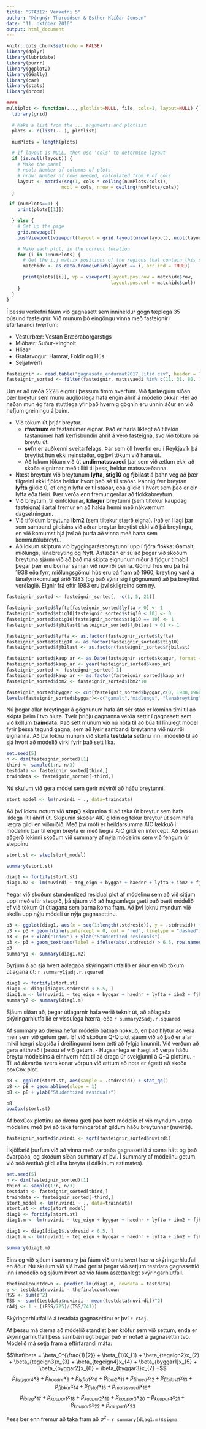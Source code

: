 ```yaml
---
title: "STÆ312: Verkefni 5"
author: "Þórgnýr Thoroddsen & Esther Hlíðar Jensen"
date: "11. október 2016"
output: html_document
---
```


```r
knitr::opts_chunk$set(echo = FALSE)
library(dplyr)
library(lubridate)
library(purrr)
library(ggplot2)
library(GGally)
library(car)
library(stats)
library(broom)

####
multiplot <- function(..., plotlist=NULL, file, cols=1, layout=NULL) {
  library(grid)

  # Make a list from the ... arguments and plotlist
  plots <- c(list(...), plotlist)

  numPlots = length(plots)

  # If layout is NULL, then use 'cols' to determine layout
  if (is.null(layout)) {
    # Make the panel
    # ncol: Number of columns of plots
    # nrow: Number of rows needed, calculated from # of cols
    layout <- matrix(seq(1, cols * ceiling(numPlots/cols)),
                    ncol = cols, nrow = ceiling(numPlots/cols))
  }

 if (numPlots==1) {
    print(plots[[1]])

  } else {
    # Set up the page
    grid.newpage()
    pushViewport(viewport(layout = grid.layout(nrow(layout), ncol(layout))))

    # Make each plot, in the correct location
    for (i in 1:numPlots) {
      # Get the i,j matrix positions of the regions that contain this subplot
      matchidx <- as.data.frame(which(layout == i, arr.ind = TRUE))

      print(plots[[i]], vp = viewport(layout.pos.row = matchidx$row,
                                      layout.pos.col = matchidx$col))
    }
  }
}
```

Í þessu verkefni fáum við gagnasett sem inniheldur gögn tæplega 35 þúsund fasteignir. Við munum þó eingöngu vinna með fasteignir í eftirfarandi hverfum:

  * Vesturbær: Vestan Bræðraborgarstígs
  * Miðbær: Suður-Þingholt
  * Hlíðar
  * Grafarvogur: Hamrar, Foldir og Hús
  * Seljahverfi
  
```r
fasteignir <- read.table("gagnasafn_endurmat2017_litid.csv", header = T, sep = ",", fileEncoding = "latin1")
fasteignir_sorted <- filter(fasteignir, matssvaedi %in% c(11, 31, 80, 120, 150))
```
  
Um er að ræða 2228 eignir í þessum fimm hverfum. Við fjarlægjum síðan þær breytur sem munu augljóslega hafa engin áhrif á módelið okkar. Hér að neðan mun ég fara stuttlega yfir það hvernig gögnin eru unnin áður en við hefjum greiningu á þeim.

  * Við tökum út þrjár breytur.
    + **rfastnum** er fastanúmer eignar. Það er harla líklegt að tiltekin fastanúmer hafi kerfisbundin áhrif á verð fasteigna, svo við tökum þá breytu út.  
    + **svfn** er auðkenni sveitarfélags. Þar sem öll hverfin eru í Reykjavík þá breytist hún ekki neinstaðar, og því tökum við hana út.  
    + Að lokum tökum við út **undirmatssvaedi** þar sem við ætlum ekki að skoða eignirnar með tilliti til þess, heldur matssvæðanna.
  + Næst breytum við breytunum **lyfta**, **stig10** og **fjbilast** á þann veg að þær tilgreini ekki fjölda heldur hvort það sé til staðar. Þannig fær breytan **lyfta** gildið 0, ef engin lyfta er til staðar, eða gildið 1 hvort sem það er ein lyfta eða fleiri. Þær verða enn fremur gerðar að flokkabreytum.
  + Við breytum, til einföldunar, **kdagur** breytunni (sem tiltekur kaupdag fasteigna) í ártal fremur en að halda henni með nákvæmum dagsetningum. 
  + Við tíföldum breytuna **ibm2** (sem tiltekur stærð eigna). Það er í lagi þar sem samband gildisins við aðrar breytur breytist ekki við þá breytingu, en við komumst hjá því að þurfa að vinna með hana sem kommutölubreytu.
  + Að lokum skiptum við byggingarársbreytunni upp í fjóra flokka: Gamalt, miðlungs, lánabreyting og Nýtt. Ástæðan er sú að þegar við skoðum breytuna sjáum við að það má skipta eignunum niður á fjögur tímabil þegar þær eru bornar saman við núvirði þeirra. Gömul hús eru þá frá 1938 eða fyrr, miðlungsgömul hús eru þá fram að 1960, breyting varð á lánafyrirkomulagi árið 1983 (og það sýnir sig í gögnunum) að þá breyttist verðlagið. Eignir frá eftir 1983 eru því skilgreind sem ný.

```r
fasteignir_sorted <- fasteignir_sorted[, -c(1, 5, 21)]

fasteignir_sorted$lyfta[fasteignir_sorted$lyfta > 0] <- 1
fasteignir_sorted$stig10[fasteignir_sorted$stig10 < 10] <- 0
fasteignir_sorted$stig10[fasteignir_sorted$stig10 == 10] <- 1
fasteignir_sorted$fjbilast[fasteignir_sorted$fjbilast > 0] <- 1

fasteignir_sorted$lyfta <- as.factor(fasteignir_sorted$lyfta)
fasteignir_sorted$stig10 <- as.factor(fasteignir_sorted$stig10)
fasteignir_sorted$fjbilast <- as.factor(fasteignir_sorted$fjbilast)

fasteignir_sorted$kaup_ar <- as.Date(fasteignir_sorted$kdagur, format = "%Y-%m-%d")
fasteignir_sorted$kaup_ar <- year(fasteignir_sorted$kaup_ar)
fasteignir_sorted <- fasteignir_sorted[-1]
fasteignir_sorted$kaup_ar <- as.factor(fasteignir_sorted$kaup_ar)
fasteignir_sorted$ibm2 <- fasteignir_sorted$ibm2*10

fasteignir_sorted$byggar <- cut(fasteignir_sorted$byggar,c(0, 1938,1960,1983, 2016), right=F)
levels(fasteignir_sorted$byggar)<-c("gamalt","midlungs", "lanabreyting", "nytt")
```

Nú þegar allar breytingar á gögnunum hafa átt sér stað er kominn tími til að skipta þeim í tvo hluta. Tveir þriðju gagnanna verða settir í gagnasett sem við köllum **traindata**. Það sett munum við nú nota til að búa til línulegt módel fyrir þessa tegund gagna, sem að lýsir sambandi breytanna við núvirði eignanna. Að því loknu munum við skella **testdata** settinu inn í módelið til að sjá hvort að módelið virki fyrir það sett líka.

```r
set.seed(5)
n <- dim(fasteignir_sorted)[1]
third <- sample(1:n, n/3)
testdata <- fasteignir_sorted[third,]
traindata <- fasteignir_sorted[-third,]
```

Nú skulum við gera módel sem gerir núvirði að háðu breytunni.

```r
stort_model <- lm(nuvirdi ~ ., data=traindata)
```

Að því loknu notum við **step()** skipunina til að taka út breytur sem hafa líklega lítil áhrif út. Skipunin skoðar AIC gildin og tekur breytur út sem hafa lægra gildi en viðmiðið. Með því móti er heildarsumma AIC lækkuð í módelinu þar til engin breyta er með lægra AIC gildi en intercept. Að þessari aðgerð lokinni skoðum við summary af nýja módelinu sem við fengum úr steppinu.

```r
stort.st <- step(stort_model)
```

```r
summary(stort.st)
```

```r
diag1 <- fortify(stort.st)
diag1.m2 <- lm(nuvirdi ~ teg_eign + byggar + haednr + lyfta + ibm2 + fjhaed + fjbilast + fjsturt + fjklos + fjstof + matssvaedi + ibteg + kaup_ar, data = diag1)
```

Þegar við skoðum stundentized residual plot af módelinu sem að við sitjum uppi með eftir steppið, þá sjáum við að hugsanlega gæti það bætt módelið ef við tökum út útlagana sem þarna koma fram. Að því loknu myndum við skella upp nýju módeli úr nýja gagnasettinu.

```r
p3 <- ggplot(diag1, aes(x = seq(1:length(.stdresid)), y = .stdresid)) + geom_point()
p3 <- p3 + geom_hline(yintercept = 0, col = "red", linetype = "dashed")
p3 <- p3 + xlab("Index") + ylab("Studentized residuals")
p3 <- p3 + geom_text(aes(label = ifelse(abs(.stdresid) > 6.5, row.names(diag1), "")), hjust = -0.1)
p3
summary1 <- summary(diag1.m2)
```

Byrjum á að sjá hvert aðlagaða skýringarhlutfallið er áður en við tökum útlagana út: `r summary1$adj.r.squared`

```r
diag1 <- fortify(stort.st)
diag1 <- diag1[diag1$.stdresid < 6.5, ]
diag1.m <- lm(nuvirdi ~ teg_eign + byggar + haednr + lyfta + ibm2 + fjhaed + fjbilast + fjsturt + fjklos + fjstof + matssvaedi + ibteg + kaup_ar, data = diag1)
summary2 <- summary(diag1.m)
```

Sjáum síðan að, þegar útlagarnir hafa verið teknir út, að aðlagaða skýringarhlutfallið er vissulega hærra, eða `r summary2$adj.r.squared`

Af summary að dæma hefur módelið batnað nokkuð, en það hlýtur að vera meir sem við getum gert. Ef við skoðum Q-Q plot sjáum við að það er afar mikil hægri slagsíða í dreifingunni (sem ætti að fylgja línunni). Við verðum að gera eitthvað í þessu ef við getum. - Hugsanlega er hægt að verpa háðu breytu módelsins á einhvern hátt til að draga úr sveigjunni á Q-Q plottinu. - Til að ákvarða hvers konar vörpun við ættum að nota er ágætt að skoða boxCox plot.

```r
p8 <- ggplot(stort.st, aes(sample = .stdresid)) + stat_qq()
p8 <- p8 + geom_abline(slope = 1)
p8 <- p8 + ylab("Studentized residuals")
```

```r
p8
boxCox(stort.st)
```

Af boxCox plottinu að dæma gæti það bætt módelið ef við myndum varpa módelinu með því að taka ferningsrót af gildum háðu breytunnar (núvirði).

```r
fasteignir_sorted$nuvirdi <- sqrt(fasteignir_sorted$nuvirdi)
```

Í kjölfarið þurfum við að vinna með varpaða gagnasettið á sama hátt og það óvarpaða, og skoðum síðan summary af því. Í summary af módelinu getum við séð áætluð gildi allra breyta (í dálkinum estimates).

```r
set.seed(5)
n <- dim(fasteignir_sorted)[1]
third <- sample(1:n, n/3)
testdata <- fasteignir_sorted[third,]
traindata <- fasteignir_sorted[-third,]
stort_model <- lm(nuvirdi ~ ., data=traindata)
stort.st <- step(stort_model)
diag1 <- fortify(stort.st)
diag1.m <- lm(nuvirdi ~ teg_eign + byggar + haednr + lyfta + ibm2 + fjhaed + fjbilast + fjbkar + fjstof + matssvaedi + ibteg + kaup_ar, data = diag1)

diag1 <- diag1[diag1$.stdresid < 6.5, ]
diag1.m <- lm(nuvirdi ~ teg_eign + byggar + haednr + lyfta + ibm2 + fjhaed + fjbilast + fjbkar + fjstof + matssvaedi + ibteg + kaup_ar, data = diag1)
```


```r
summary(diag1.m)
```

Eins og við sjáum í summary þá fáum við umtalsvert hærra skýringarhlutfall en áður. Nú skulum við sjá hvað gerist þegar við setjum testdata gagnasettið inn í módelið og sjáum hvort að við fáum ásættanlegt skýringarhlutfall.

```r
thefinalcountdown <- predict.lm(diag1.m, newdata = testdata)
e <- testdata$nuvirdi - thefinalcountdown
RSS <- sum(e^2)
TSS <- sum((testdata$nuvirdi - mean(testdata$nuvirdi))^2)
rAdj <- 1 - ((RSS/725)/(TSS/741))
```

Skýringarhlutfallið á testdata gagnasettinu er því `r rAdj`.

Af þessu má dæma að módelið standist þær kröfur sem við settum, enda er skýringarhlutfall þess sambærilegt þegar það er notað á gagnasettin tvö. Módelið má setja fram á eftirfarandi máta:
  
$$\hat\beta = \beta_0^{\frac{1}{2}} + \beta_{1}X_{1} + \beta_{tegeign2}x_{2} + \beta_{tegeign3}x_{3} + \beta_{tegeign4}x_{4} + \beta_{byggar1}x_{5} + \beta_{byggar2}x_{6} + \beta_{byggar3}x_{7} +$$ 
$$\beta_{byggar4}x_{8} + \beta_{haednr}x_{9} + \beta_{lyfta1}x_{10} + \beta_{ibm2}x_{11} + \beta_{fjhaed}x_{12} + 
\beta_{fjbilast1}x_{13} + \beta_{fjbkar}x_{14} + \beta_{fjstof}x_{15} + \beta_{matssvaedi}x_{16} + $$
$$\beta_{ibteg}x_{17} + \beta_{kaupar1}x_{18} + \beta_{kaupar2}x_{19} + \beta_{kaupar3}x_{20} + 
\beta_{kaupar4}x_{21} + \beta_{kaupar5}x_{22} + \beta_{kaupar6}x_{23}$$

Þess ber enn fremur að taka fram að $\sigma^2 =$ `r summary(diag1.m)$sigma`.

